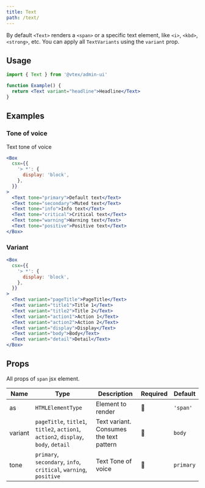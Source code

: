 ```yaml
---
title: Text
path: /text/
---
```


By default `<Text>` renders a `<span>` or a specific text element, like `<i>`, `<kbd>`, `<strong>`, etc. You can apply all `TextVariants` using the `variant` prop.

## Usage

```jsx isStatic
import { Text } from '@vtex/admin-ui'

function Example() {
  return <Text variant="headline">Headline</Text>
}
```

## Examples

### Tone of voice

Text tone of voice

```jsx live
<Box
  csx={{
    '> *': {
      display: 'block',
    },
  }}
>
  <Text tone="primary">Default text</Text>
  <Text tone="secondary">Muted text</Text>
  <Text tone="info">Info text</Text>
  <Text tone="critical">Critical text</Text>
  <Text tone="warning">Warning text</Text>
  <Text tone="positive">Positive text</Text>
</Box>
```

### Variant

```jsx live
<Box
  csx={{
    '> *': {
      display: 'block',
    },
  }}
>
  <Text variant="pageTitle">PageTitle</Text>
  <Text variant="title1">Title 1</Text>
  <Text variant="title2">Title 2</Text>
  <Text variant="action1">Action 1</Text>
  <Text variant="action2">Action 2</Text>
  <Text variant="display">Display</Text>
  <Text variant="body">Body</Text>
  <Text variant="detail">Detail</Text>
</Box>
```

## Props

All props of `span` jsx element.

| Name    | Type                                                                               | Description                             | Required | Default   |
| ------- | ---------------------------------------------------------------------------------- | --------------------------------------- | -------- | --------- |
| as      | `HTMLElementType`                                                                  | Element to render                       | 🚫       | `'span'`  |
| variant | `pageTitle`, `title1`, `title2`, `action1`, `action2`, `display`, `body`, `detail` | Text variant. Consumes the text pattern | 🚫       | `body`    |
| tone    | `primary`, `secondary`, `info`, `critical`, `warning`, `positive`                  | Text Tone of voice                      | 🚫       | `primary` |

